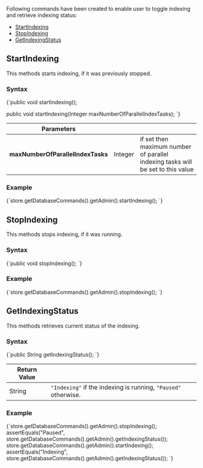 
Following commands have been created to enable user to toggle indexing and retrieve indexing status:   
- [StartIndexing](../../../client-api/commands/how-to/start-stop-indexing-and-get-indexing-status.mdx#startindexing)   
- [StopIndexing](../../../client-api/commands/how-to/start-stop-indexing-and-get-indexing-status.mdx#stopindexing)   
- [GetIndexingStatus](../../../client-api/commands/how-to/start-stop-indexing-and-get-indexing-status.mdx#getindexingstatus)

## StartIndexing

This methods starts indexing, if it was previously stopped.

### Syntax

<TabItem value="start_indexing_1" label="start_indexing_1">
<CodeBlock language="java">
{`public void startIndexing();

public void startIndexing(Integer maxNumberOfParallelIndexTasks);
`}
</CodeBlock>
</TabItem>

| Parameters | | |
| ------------- | ------------- | ----- |
| **maxNumberOfParallelIndexTasks** | Integer | if set then maximum number of parallel indexing tasks will be set to this value |

### Example

<TabItem value="start_indexing_2" label="start_indexing_2">
<CodeBlock language="java">
{`store.getDatabaseCommands().getAdmin().startIndexing();
`}
</CodeBlock>
</TabItem>



## StopIndexing

This methods stops indexing, if it was running.

### Syntax

<TabItem value="stop_indexing_1" label="stop_indexing_1">
<CodeBlock language="java">
{`public void stopIndexing();
`}
</CodeBlock>
</TabItem>

### Example

<TabItem value="stop_indexing_2" label="stop_indexing_2">
<CodeBlock language="java">
{`store.getDatabaseCommands().getAdmin().stopIndexing();
`}
</CodeBlock>
</TabItem>



## GetIndexingStatus

This methods retrieves current status of the indexing.

### Syntax

<TabItem value="get_indexing_status_1" label="get_indexing_status_1">
<CodeBlock language="java">
{`public String getIndexingStatus();
`}
</CodeBlock>
</TabItem>

| Return Value | |
| ------------- | ----- |
| String | `"Indexing"` if the indexing is running, `"Paused"` otherwise. |

### Example

<TabItem value="get_indexing_status_2" label="get_indexing_status_2">
<CodeBlock language="java">
{`store.getDatabaseCommands().getAdmin().stopIndexing();
assertEquals("Paused", store.getDatabaseCommands().getAdmin().getIndexingStatus());
store.getDatabaseCommands().getAdmin().startIndexing();
assertEquals("Indexing", store.getDatabaseCommands().getAdmin().getIndexingStatus());
`}
</CodeBlock>
</TabItem>




